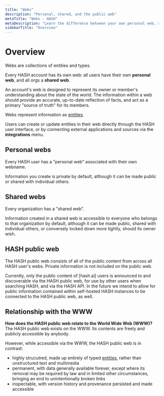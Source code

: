 ```yaml
---
title: "Webs"
description: "Personal, shared, and the public web"
metaTitle: "Webs - HASH"
metaDescription: "Learn the difference between your own personal web, shared webs, and the 'public web' in HASH"
sidebarTitle: "Overview"
---
```


# Overview

Webs are collections of entities and types.

Every HASH account has its own web: all users have their own **personal web**, and all orgs a **shared web**.

An account's web is designed to represent its owner or member's understanding about the state of the world. The information within a web should provide an accurate, up-to-date reflection of facts, and act as a primary "source of truth" for its members.

Webs represent information as [entities](https://hash.ai/glossary/entities).

Users can create or update entities in their web directly through the HASH user interface, or by connecting external applications and sources via the **integrations** menu.

## Personal webs<a id="#personal" />

Every HASH user has a "personal web" associated with their own webname.

Information you create is private by default, although it can be made public or shared with individual others.

## Shared webs<a id="#shared" />

Every organization has a "shared web".

Information created in a shared web is accessible to everyone who belongs to that organization by default, although it can be made public, shared with individual others, or conversely locked down more tightly, should its owner wish.

## HASH public web<a id="#public" />

The HASH public web consists of all of the public content from across all HASH user's webs. Private information is not included on the public web.

Currently, only the public content of [hash.ai] users is announced to and discoverable via the HASH public web, for use by other users when searching HASH, and via the HASH API. In the future we intend to allow for public information contained within self-hosted HASH instances to be connected to the HASH public web, as well.

## Relationship with the WWW<a id="#www" />

**How does the HASH public web relate to the World Wide Web (WWW)?** The HASH public web exists _on_ the WWW. Its contents are freely and publicly accessible by anybody.

However, while accessible via the WWW, the HASH public web is in contrast:

- highly strucutred, made up entirely of typed [entities](https://hash.ai/guide/entities), rather than unstructured text and multimedia
- permanent, with data generally available forever, except where its removal may be required by law and in limited other circumstances, bringing an end to unintentionally broken links
- inspectable, with version history and provenance persisted and made accessible
